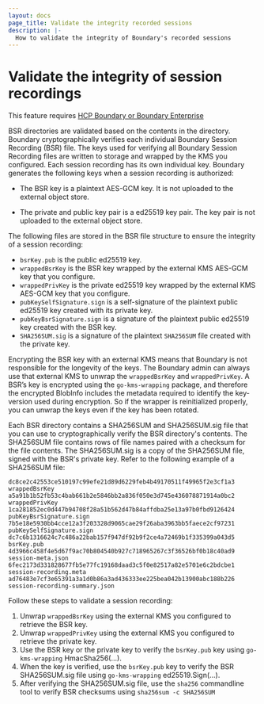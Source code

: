 ```yaml
---
layout: docs
page_title: Validate the integrity recorded sessions
description: |-
  How to validate the integrity of Boundary's recorded sessions
---
```


# Validate the integrity of session recordings

<EnterpriseAlert product="boundary">This feature requires <a href="https://www.hashicorp.com/products/boundary">HCP Boundary or Boundary Enterprise</a></EnterpriseAlert>

BSR directories are validated based on the contents in the directory.
Boundary cryptographically verifies each individual Boundary Session Recording (BSR) file.
The keys used for verifying all Boundary Session Recording files are written to storage and wrapped by the KMS you configured.
Each session recording has its own individual key.
Boundary generates the following keys when a session recording is authorized:

-  The BSR key is a plaintext AES-GCM key.
It is not uploaded to the external object store.

- The private and public key pair is a ed25519 key pair.
The key pair is not uploaded to the external object store.

The following files are stored in the BSR file structure to ensure the integrity of a session recording:

- `bsrKey.pub` is the public ed25519 key.
- `wrappedBsrKey` is the BSR key wrapped by the external KMS AES-GCM key that you configure.
- `wrappedPrivKey` is the private ed25519 key wrapped by the external KMS AES-GCM key that you configure.
- `pubKeySelfSignature.sign` is a self-signature of the plaintext public ed25519 key created with its private key.
- `pubKeyBsrSignature.sign` is a signature of the plaintext public ed25519 key created with the BSR key.
- `SHA256SUM.sig` is a signature of the plaintext `SHA256SUM` file created with the private key.

Encrypting the BSR key with an external KMS means that Boundary is not responsible for the longevity of the keys.
The Boundary admin can always use that external KMS to unwrap the `wrappedBsrKey` and `wrappedPrivKey`.
A BSR’s key is encrypted using the `go-kms-wrapping` package, and therefore the encrypted BlobInfo includes the metadata required to identify the key-version used during encryption.
So if the wrapper is reinitialized properly, you can unwrap the keys even if the key has been rotated.

Each BSR directory contains a SHA256SUM and SHA256SUM.sig file that you can use to cryptographically verify the BSR directory's contents.
The SHA256SUM file contains rows of file names paired with a checksum for the file contents.
The SHA256SUM.sig is a copy of the SHA256SUM file, signed with the BSR's private key.
Refer to the following example of a SHA256SUM file:

   ```
   dc8ce2c42553ce510197c99efe21d89d6229feb4b49170511f49965f2e3cf1a3  wrappedBsrKey
   a5a91b1b52fb53c4bab661b2e5846bb2a836f050e3d745e436078871914a0bc2  wrappedPrivKey
   1ca281852ec0d447b94708f28a51b562d47b84affdba25e13a97b0fbd9126424  pubKeyBsrSignature.sign
   7b5e18e5930bb4cce12a3f203328d9065cae29f26aba3963bb5faece2cf97231  pubKeySelfSignature.sign
   dc7c6b1316624c7c486a22bab157f947df92b9f2ce4a72469b1f335399a043d5  bsrKey.pub
   4d3966c458f4e5d67f9ac70b804540b927c718965267c3f36526bf0b18c40ad9  session-meta.json
   6fec2173d331828677fb5e77fc19168daad3c5f0e82517a82e5701e6c2bdcbe1  session-recording.meta
   ad76483e7cf3e65391a3a1d0b86a3ad436333ee225bea042b13900abc188b226  session-recording-summary.json
   ```

Follow these steps to validate a session recording:

1. Unwrap `wrappedBsrKey` using the external KMS you configured to retrieve the BSR key.
2. Unwrap `wrappedPrivKey` using the external KMS you configured to retrieve the private key.
3. Use the BSR key or the private key to verify the `bsrKey.pub` key using `go-kms-wrapping` HmacSha256(...).
4. When the key is verified, use the `bsrKey.pub` key to verify the BSR SHA256SUM.sig file using `go-kms-wrapping` ed25519.Sign(...).
5. After verifying the SHA256SUM.sig file, use the `sha256` commandline tool to verify BSR checksums using `sha256sum -c SHA256SUM`
